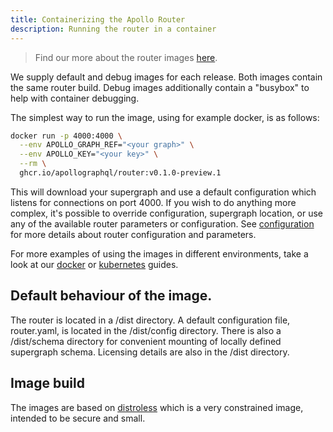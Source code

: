 ```yaml
---
title: Containerizing the Apollo Router
description: Running the router in a container
---
```



> Find our more about the router images [here](https://github.com/apollographql/router/pkgs/container/router).

We supply default and debug images for each release. Both images contain the same router build. Debug images additionally contain a "busybox" to help with container debugging.

The simplest way to run the image, using for example docker, is as follows:

```bash
docker run -p 4000:4000 \
  --env APOLLO_GRAPH_REF="<your graph>" \
  --env APOLLO_KEY="<your key>" \
  --rm \
  ghcr.io/apollographql/router:v0.1.0-preview.1
```

This will download your supergraph and use a default configuration which listens for connections on port 4000. If you wish to do anything more complex, it's possible to override configuration, supergraph location, or use any of the available router parameters or configuration. See [configuration](../configuration/overview/) for more details about router configuration and parameters.

For more examples of using the images in different environments, take a look at our [docker](./docker/) or [kubernetes](./kubernetes/) guides.

## Default behaviour of the image.

The router is located in a /dist directory. A default configuration file, router.yaml, is located in the /dist/config directory. There is also a /dist/schema directory for convenient mounting of locally defined supergraph schema. Licensing details are also in the /dist directory.

## Image build

The images are based on [distroless](https://github.com/GoogleContainerTools/distroless) which is a very constrained image, intended to be secure and small.
